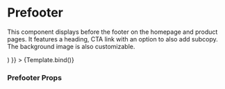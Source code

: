 

<Meta title='Modules/Prefooter' component={Prefooter} />

# Prefooter

This component displays before the footer on the homepage and product pages. It features a heading, CTA link with an option to also add subcopy. The background image is also customizable.

<Canvas>
  <Story
    name='Prefooter'
    args={{
      heading: 'Take Your Sleep to the Next Level',
      subcopy: 'Fall in love with sleep again.',
      backgroundImage: {
        desktopImage: {
          asset: {
            _ref: 'image-275ea7ac3f171c2793fbb5814253d955fc9e9021-2048x1000-webp'
          }
        }
      },
      cta: (
        <CtaLink
          variant='solid-rubine'
          url='https://ca.endy.com/'
          label='Shop Our Collection'
        />
      )
    }}
  >
    {Template.bind()}
  </Story>
</Canvas>

### Prefooter Props

<ArgsTable of={Prefooter} />

